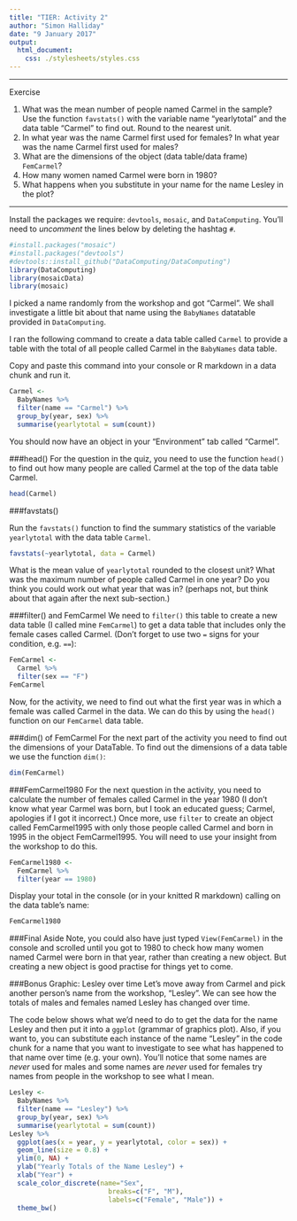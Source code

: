 ```yaml
---
title: "TIER: Activity 2"
author: "Simon Halliday"
date: "9 January 2017"
output: 
  html_document:
    css: ./stylesheets/styles.css
---
```


* * * 

Exercise

1. What was the mean number of people named Carmel in the sample? Use the function `favstats()` with the variable name "yearlytotal" and the data table "Carmel" to find out. Round to the nearest unit. 
2. In what year was the name Carmel first used for females? In what year was the name Carmel first used for males? 
3. What are the dimensions of the object (data table/data frame) `FemCarmel`?
4. How many women named Carmel were born in 1980?
5. What happens when you substitute in your name for the name Lesley in the plot? 

* * * 


Install the packages we require: `devtools`, `mosaic`, and `DataComputing`. You'll need to *uncomment* the lines below by deleting the hashtag `#`. 
```r
#install.packages("mosaic")
#install.packages("devtools")
#devtools::install_github("DataComputing/DataComputing")
library(DataComputing)
library(mosaicData)
library(mosaic)
```


I picked a name randomly from the workshop and got "Carmel". 
We shall investigate a little bit about that name using the `BabyNames` datatable provided in `DataComputing`. 

I ran the following command to create a data table called `Carmel` to
provide a table with the total of all people called Carmel in the `BabyNames` data table.

Copy and paste this command into your console or R markdown in a data chunk and run it. 
```r
Carmel <- 
  BabyNames %>%
  filter(name == "Carmel") %>%
  group_by(year, sex) %>%
  summarise(yearlytotal = sum(count))
```

You should now have an object in your "Environment" tab called "Carmel". 

###head()
For the question in the quiz, you need to use the function `head()` to find out how many people are called Carmel at the top of the data table Carmel.
```r
head(Carmel)
```

###favstats()

Run the `favstats()` function to find the summary statistics of the variable `yearlytotal` with the data table `Carmel`.
```r
favstats(~yearlytotal, data = Carmel)
```
What is the mean value of `yearlytotal` rounded to the closest unit? What was the maximum number of people called Carmel in one year? Do you think you could work out what year that was in? (perhaps not, but think about that again after the next sub-section.)

###filter() and FemCarmel
We need to `filter()` this table to create a new data table (I called mine `FemCarmel`) to get a data table that includes only the female cases called Carmel. (Don't forget to use two `=` signs for your condition, e.g. `==`):
```r
FemCarmel <- 
  Carmel %>% 
  filter(sex == "F")
FemCarmel
```
Now, for the activity, we need to find out what the first year was in which a female was called Carmel in the data. 
We can do this by using the `head()` function on our `FemCarmel` data table. 

###dim() of FemCarmel
For the next part of the activity you need to find out the dimensions of your DataTable. 
To find out the dimensions of a data table we use the function `dim()`:
```r
dim(FemCarmel)
```

###FemCarmel1980
For the next question in the activity, you need to calculate the number of
females called Carmel in the year 1980 (I don't know what year Carmel was born, but I took an educated guess; Carmel, apologies if I got it incorrect.) Once more, use `filter` to create an object called FemCarmel1995 with only those people called Carmel and born in 1995 in  the object FemCarmel1995. 
You will need to use your insight from the workshop to do this. 

```r
FemCarmel1980 <- 
  FemCarmel %>% 
  filter(year == 1980)
```

Display your total in the console (or in your knitted R markdown) calling on the data table's name:
```r
FemCarmel1980
```

###Final Aside
Note, you could also have just typed `View(FemCarmel)` in the console and scrolled until you got to 1980 to check how many women named Carmel were born in that year, rather than creating a new object. 
But creating a new object is good practise for things yet to come. 


###Bonus Graphic: Lesley over time
Let's move away from Carmel and pick another person's name from the workshop, "Lesley". 
We can see how the totals of males and females named Lesley has
changed over time. 

The code below shows what we'd need to do to get the data for the name
Lesley and then put it into a `ggplot` (grammar of graphics plot). 
Also, if you want to, you can substitute each instance of the name "Lesley" in the code chunk for a name that you
want to investigate to see what has happened to that name over time (e.g. your own). 
You'll notice that some names are *never* used for males and some names 
are *never* used for females try names from people in the workshop to see what I mean.  

```r
Lesley <- 
  BabyNames %>%
  filter(name == "Lesley") %>%
  group_by(year, sex) %>%
  summarise(yearlytotal = sum(count))
Lesley %>%
  ggplot(aes(x = year, y = yearlytotal, color = sex)) +
  geom_line(size = 0.8) +
  ylim(0, NA) +
  ylab("Yearly Totals of the Name Lesley") +
  xlab("Year") +
  scale_color_discrete(name="Sex",
                         breaks=c("F", "M"),
                         labels=c("Female", "Male")) +
  theme_bw()
```

